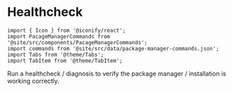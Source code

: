---
---

# Healthcheck

```mdx-code-block
import { Icon } from '@iconify/react';
import PacageManagerCommands from '@site/src/components/PacageManagerCommands';
import commands from '@site/src/data/package-manager-commands.json';
import Tabs from '@theme/Tabs';
import TabItem from '@theme/TabItem';
```

Run a healthcheck / diagnosis to verify the package manager / installation is working correctly.

<PacageManagerCommands commands={commands.healthcheck} />
